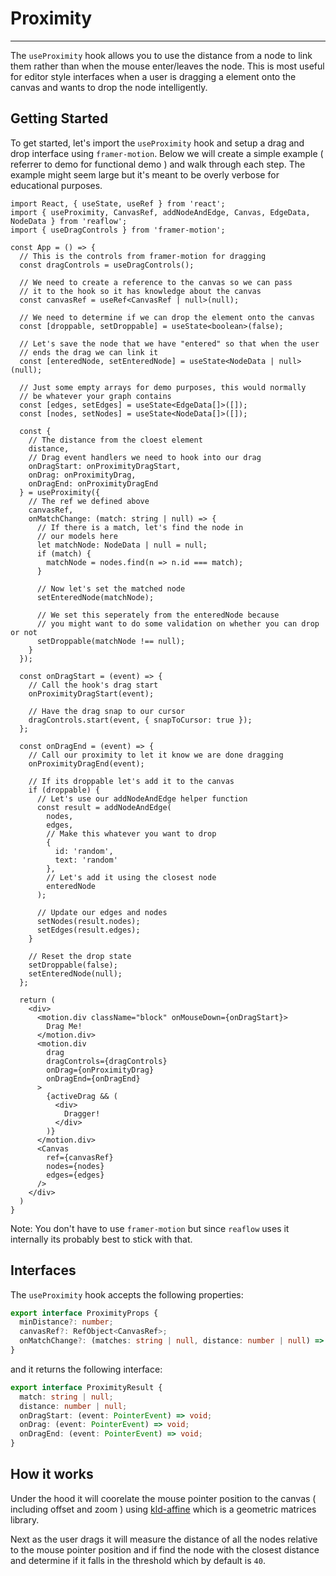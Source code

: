 
<Meta title="Docs/Helpers/Proximity" />

# Proximity

---

The `useProximity` hook allows you to use the distance
from a node to link them rather than when the mouse
enter/leaves the node. This is most useful for editor
style interfaces when a user is dragging a element
onto the canvas and wants to drop the node intelligently.

## Getting Started
To get started, let's import the `useProximity` hook
and setup a drag and drop interface using `framer-motion`.
Below we will create a simple example ( referrer to demo for
functional demo ) and walk through each step. The example
might seem large but it's meant to be overly verbose for
educational purposes.

```tsx
import React, { useState, useRef } from 'react';
import { useProximity, CanvasRef, addNodeAndEdge, Canvas, EdgeData, NodeData } from 'reaflow';
import { useDragControls } from 'framer-motion';

const App = () => {
  // This is the controls from framer-motion for dragging
  const dragControls = useDragControls();

  // We need to create a reference to the canvas so we can pass
  // it to the hook so it has knowledge about the canvas
  const canvasRef = useRef<CanvasRef | null>(null);

  // We need to determine if we can drop the element onto the canvas
  const [droppable, setDroppable] = useState<boolean>(false);

  // Let's save the node that we have "entered" so that when the user
  // ends the drag we can link it
  const [enteredNode, setEnteredNode] = useState<NodeData | null>(null);

  // Just some empty arrays for demo purposes, this would normally
  // be whatever your graph contains
  const [edges, setEdges] = useState<EdgeData[]>([]);
  const [nodes, setNodes] = useState<NodeData[]>([]);

  const {
    // The distance from the cloest element
    distance,
    // Drag event handlers we need to hook into our drag
    onDragStart: onProximityDragStart,
    onDrag: onProximityDrag,
    onDragEnd: onProximityDragEnd
  } = useProximity({
    // The ref we defined above
    canvasRef,
    onMatchChange: (match: string | null) => {
      // If there is a match, let's find the node in
      // our models here
      let matchNode: NodeData | null = null;
      if (match) {
        matchNode = nodes.find(n => n.id === match);
      }

      // Now let's set the matched node
      setEnteredNode(matchNode);

      // We set this seperately from the enteredNode because
      // you might want to do some validation on whether you can drop or not
      setDroppable(matchNode !== null);
    }
  });

  const onDragStart = (event) => {
    // Call the hook's drag start
    onProximityDragStart(event);

    // Have the drag snap to our cursor
    dragControls.start(event, { snapToCursor: true });
  };

  const onDragEnd = (event) => {
    // Call our proximity to let it know we are done dragging
    onProximityDragEnd(event);

    // If its droppable let's add it to the canvas
    if (droppable) {
      // Let's use our addNodeAndEdge helper function
      const result = addNodeAndEdge(
        nodes,
        edges,
        // Make this whatever you want to drop
        {
          id: 'random',
          text: 'random'
        },
        // Let's add it using the closest node
        enteredNode
      );

      // Update our edges and nodes
      setNodes(result.nodes);
      setEdges(result.edges);
    }

    // Reset the drop state
    setDroppable(false);
    setEnteredNode(null);
  };

  return (
    <div>
      <motion.div className="block" onMouseDown={onDragStart}>
        Drag Me!
      </motion.div>
      <motion.div
        drag
        dragControls={dragControls}
        onDrag={onProximityDrag}
        onDragEnd={onDragEnd}
      >
        {activeDrag && (
          <div>
            Dragger!
          </div>
        )}
      </motion.div>
      <Canvas
        ref={canvasRef}
        nodes={nodes}
        edges={edges}
      />
    </div>
  )
}
```

Note: You don't have to use `framer-motion` but since `reaflow`
uses it internally its probably best to stick with that.

## Interfaces
The `useProximity` hook accepts the following properties:

```ts
export interface ProximityProps {
  minDistance?: number;
  canvasRef?: RefObject<CanvasRef>;
  onMatchChange?: (matches: string | null, distance: number | null) => void;
}
```

and it returns the following interface:

```ts
export interface ProximityResult {
  match: string | null;
  distance: number | null;
  onDragStart: (event: PointerEvent) => void;
  onDrag: (event: PointerEvent) => void;
  onDragEnd: (event: PointerEvent) => void;
}
```

## How it works
Under the hood it will coorelate the mouse pointer position
to the canvas ( including offset and zoom ) using [kld-affine](https://github.com/thelonious/kld-affine)
which is a geometric matrices library.

Next as the user drags it will measure the distance of all the nodes
relative to the mouse pointer position and if find the node with
the closest distance and determine if it falls in the threshold
which by default is `40`.
